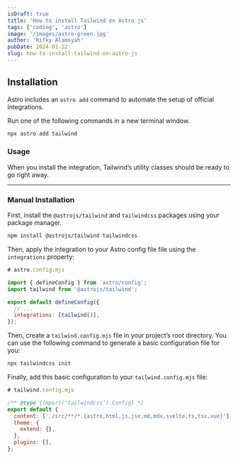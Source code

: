 ```yaml
---
isDraft: true
title: 'How to install Tailwind on Astro js'
tags: ['coding', 'astro']
image: '/images/astro-green.jpg'
author: 'Rifky Alamsyah'
pubDate: 2024-01-22
slug: how-to-install-tailwind-on-astro-js
---
```


## Installation

Astro includes an `astro add` command to automate the setup of official integrations.

Run one of the following commands in a new terminal window.

```sh
npx astro add tailwind
```

### Usage

When you install the integration, Tailwind’s utility classes should be ready to go right away.

---

### Manual Installation

First, install the `@astrojs/tailwind` and `tailwindcss` packages using your package manager.

```sh
npm install @astrojs/tailwind tailwindcss
```

Then, apply the integration to your Astro config file file using the `integrations` property:

```js
# astro.config.mjs

import { defineConfig } from 'astro/config';
import tailwind from '@astrojs/tailwind';

export default defineConfig({
  // ...
  integrations: [tailwind()],
});
```

Then, create a `tailwind.config.mjs` file in your project’s root directory. You can use the following command to generate a basic configuration file for you:

```sh
npx tailwindcss init
```

Finally, add this basic configuration to your `tailwind.config.mjs` file:

```js
# tailwind.config.mjs

/** @type {import('tailwindcss').Config} */
export default {
  content: ['./src/**/*.{astro,html,js,jsx,md,mdx,svelte,ts,tsx,vue}'],
  theme: {
    extend: {},
  },
  plugins: [],
};
```

